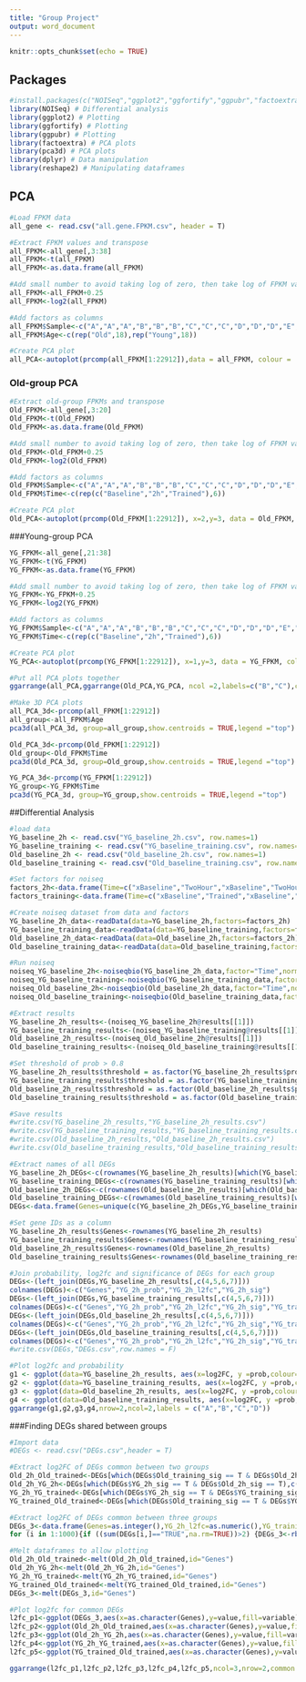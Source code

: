 ---
title: "Group Project"
output: word_document
---

```{r setup, include=FALSE}
knitr::opts_chunk$set(echo = TRUE)
```
## Packages
```{r, message=FALSE,warning=FALSE,message=FALSE}
#install.packages(c("NOISeq","ggplot2","ggfortify","ggpubr","factoextra","pca3d","dplyr","reshape2"))
library(NOISeq) # Differential analysis
library(ggplot2) # Plotting
library(ggfortify) # Plotting
library(ggpubr) # Plotting
library(factoextra) # PCA plots
library(pca3d) # PCA plots
library(dplyr) # Data manipulation
library(reshape2) # Manipulating dataframes
```

## PCA
```{r,results="hide"}
#Load FPKM data
all_gene <- read.csv("all.gene.FPKM.csv", header = T)

#Extract FPKM values and transpose
all_FPKM<-all_gene[,3:38]
all_FPKM<-t(all_FPKM)
all_FPKM<-as.data.frame(all_FPKM)

#Add small number to avoid taking log of zero, then take log of FPKM values
all_FPKM<-all_FPKM+0.25
all_FPKM<-log2(all_FPKM)

#Add factors as columns
all_FPKM$Sample<-c("A","A","A","B","B","B","C","C","C","D","D","D","E","E","E","F","F","F","A","A","A","B","B","B","C","C","C","D","D","D","E","E","E","F","F","F")
all_FPKM$Age<-c(rep("Old",18),rep("Young",18))

#Create PCA plot
all_PCA<-autoplot(prcomp(all_FPKM[1:22912]),data = all_FPKM, colour = 'Age',shape="Sample")+ggtitle("PCA on All Samples")
```

### Old-group PCA
```{r,results="hide"}
#Extract old-group FPKMs and transpose
Old_FPKM<-all_gene[,3:20]
Old_FPKM<-t(Old_FPKM)
Old_FPKM<-as.data.frame(Old_FPKM)

#Add small number to avoid taking log of zero, then take log of FPKM values
Old_FPKM<-Old_FPKM+0.25
Old_FPKM<-log2(Old_FPKM)

#Add factors as columns
Old_FPKM$Sample<-c("A","A","A","B","B","B","C","C","C","D","D","D","E","E","E","F","F","F")
Old_FPKM$Time<-c(rep(c("Baseline","2h","Trained"),6))

#Create PCA plot
Old_PCA<-autoplot(prcomp(Old_FPKM[1:22912]), x=2,y=3, data = Old_FPKM, colour = 'Time',shape="Sample")+ggtitle("PCA on Old Samples")
```

###Young-group PCA
```{r, results="hide"}
YG_FPKM<-all_gene[,21:38]
YG_FPKM<-t(YG_FPKM)
YG_FPKM<-as.data.frame(YG_FPKM)

#Add small number to avoid taking log of zero, then take log of FPKM values
YG_FPKM<-YG_FPKM+0.25
YG_FPKM<-log2(YG_FPKM)

#Add factors as columns
YG_FPKM$Sample<-c("A","A","A","B","B","B","C","C","C","D","D","D","E","E","E","F","F","F")
YG_FPKM$Time<-c(rep(c("Baseline","2h","Trained"),6))

#Create PCA plot
YG_PCA<-autoplot(prcomp(YG_FPKM[1:22912]), x=1,y=3, data = YG_FPKM, colour = 'Time',shape="Sample")+ggtitle("PCA on Young Samples")

#Put all PCA plots together
ggarrange(all_PCA,ggarrange(Old_PCA,YG_PCA, ncol =2,labels=c("B","C"),common.legend=T,legend="right"), nrow = 2,labels = "A")

#Make 3D PCA plots
all_PCA_3d<-prcomp(all_FPKM[1:22912])
all_group<-all_FPKM$Age
pca3d(all_PCA_3d, group=all_group,show.centroids = TRUE,legend ="top")

Old_PCA_3d<-prcomp(Old_FPKM[1:22912])
Old_group<-Old_FPKM$Time
pca3d(Old_PCA_3d, group=Old_group,show.centroids = TRUE,legend ="top")

YG_PCA_3d<-prcomp(YG_FPKM[1:22912])
YG_group<-YG_FPKM$Time
pca3d(YG_PCA_3d, group=YG_group,show.centroids = TRUE,legend ="top")
```

##Differential Analysis

```{r,results="hide",warning=FALSE, message=F}
#load data
YG_baseline_2h <- read.csv("YG_baseline_2h.csv", row.names=1)
YG_baseline_training <- read.csv("YG_baseline_training.csv", row.names=1)
Old_baseline_2h <- read.csv("Old_baseline_2h.csv", row.names=1)
Old_baseline_training <- read.csv("Old_baseline_training.csv", row.names=1)

#Set factors for noiseq
factors_2h<-data.frame(Time=c("xBaseline","TwoHour","xBaseline","TwoHour","xBaseline","TwoHour","xBaseline","TwoHour","xBaseline","TwoHour","xBaseline","TwoHour"))
factors_training<-data.frame(Time=c("xBaseline","Trained","xBaseline","Trained","xBaseline","Trained","xBaseline","Trained","xBaseline","Trained","xBaseline","Trained"))

#Create noiseq dataset from data and factors
YG_baseline_2h_data<-readData(data=YG_baseline_2h,factors=factors_2h)
YG_baseline_training_data<-readData(data=YG_baseline_training,factors=factors_training)
Old_baseline_2h_data<-readData(data=Old_baseline_2h,factors=factors_2h)
Old_baseline_training_data<-readData(data=Old_baseline_training,factors=factors_training)

#Run noiseq
noiseq_YG_baseline_2h<-noiseqbio(YG_baseline_2h_data,factor="Time",norm="n")
noiseq_YG_baseline_training<-noiseqbio(YG_baseline_training_data,factor="Time",norm="n")
noiseq_Old_baseline_2h<-noiseqbio(Old_baseline_2h_data,factor="Time",norm="n")
noiseq_Old_baseline_training<-noiseqbio(Old_baseline_training_data,factor="Time",norm="n")

#Extract results
YG_baseline_2h_results<-(noiseq_YG_baseline_2h@results[[1]])
YG_baseline_training_results<-(noiseq_YG_baseline_training@results[[1]])
Old_baseline_2h_results<-(noiseq_Old_baseline_2h@results[[1]])
Old_baseline_training_results<-(noiseq_Old_baseline_training@results[[1]])

#Set threshold of prob > 0.8 
YG_baseline_2h_results$threshold = as.factor(YG_baseline_2h_results$prob > 0.8)
YG_baseline_training_results$threshold = as.factor(YG_baseline_training_results$prob > 0.8)
Old_baseline_2h_results$threshold = as.factor(Old_baseline_2h_results$prob > 0.8)
Old_baseline_training_results$threshold = as.factor(Old_baseline_training_results$prob > 0.8)

#Save results
#write.csv(YG_baseline_2h_results,"YG_baseline_2h_results.csv")
#write.csv(YG_baseline_training_results,"YG_baseline_training_results.csv")
#write.csv(Old_baseline_2h_results,"Old_baseline_2h_results.csv")
#write.csv(Old_baseline_training_results,"Old_baseline_training_results.csv")

#Extract names of all DEGs
YG_baseline_2h_DEGs<-c(rownames(YG_baseline_2h_results)[which(YG_baseline_2h_results$threshold == T)])
YG_baseline_training_DEGs<-c(rownames(YG_baseline_training_results)[which(YG_baseline_training_results$threshold == T)])
Old_baseline_2h_DEGs<-c(rownames(Old_baseline_2h_results)[which(Old_baseline_2h_results$threshold == T)])
Old_baseline_training_DEGs<-c(rownames(Old_baseline_training_results)[which(Old_baseline_training_results$threshold == T)])
DEGs<-data.frame(Genes=unique(c(YG_baseline_2h_DEGs,YG_baseline_training_DEGs,Old_baseline_2h_DEGs,Old_baseline_training_DEGs)))

#Set gene IDs as a column
YG_baseline_2h_results$Genes<-rownames(YG_baseline_2h_results)
YG_baseline_training_results$Genes<-rownames(YG_baseline_training_results)
Old_baseline_2h_results$Genes<-rownames(Old_baseline_2h_results)
Old_baseline_training_results$Genes<-rownames(Old_baseline_training_results)

#Join probability, log2fc and significance of DEGs for each group
DEGs<-(left_join(DEGs,YG_baseline_2h_results[,c(4,5,6,7)]))
colnames(DEGs)<-c("Genes","YG_2h_prob","YG_2h_l2fc","YG_2h_sig")
DEGs<-(left_join(DEGs,YG_baseline_training_results[,c(4,5,6,7)]))
colnames(DEGs)<-c("Genes","YG_2h_prob","YG_2h_l2fc","YG_2h_sig","YG_training_prob","YG_training_l2fc","YG_training_sig")
DEGs<-(left_join(DEGs,Old_baseline_2h_results[,c(4,5,6,7)]))
colnames(DEGs)<-c("Genes","YG_2h_prob","YG_2h_l2fc","YG_2h_sig","YG_training_prob","YG_training_l2fc","YG_training_sig","Old_2h_prob","Old_2h_l2fc","Old_2h_sig")
DEGs<-(left_join(DEGs,Old_baseline_training_results[,c(4,5,6,7)]))
colnames(DEGs)<-c("Genes","YG_2h_prob","YG_2h_l2fc","YG_2h_sig","YG_training_prob","YG_training_l2fc","YG_training_sig","Old_2h_prob","Old_2h_l2fc","Old_2h_sig","Old_training_prob","Old_training_l2fc","Old_training_sig")
#write.csv(DEGs,"DEGs.csv",row.names = F)

#Plot log2fc and probability
g1 <- ggplot(data=YG_baseline_2h_results, aes(x=log2FC, y =prob,colour=threshold)) +geom_point() + xlab("log2 fold change") + ylab("Probability") + theme_bw() + theme(legend.position="none")+ggtitle("Differential Expression Analysis Between YG-group Baseline and 2h")+ theme(plot.title = element_text(size=10))
g2 <- ggplot(data=YG_baseline_training_results, aes(x=log2FC, y =prob,colour=threshold)) +geom_point() + xlab("log2 fold change") + ylab("Probability") + theme_bw() + theme(legend.position="none")+ggtitle("Differential Expression Analysis Between YG-group Baseline and Trained")+ theme(plot.title = element_text(size=10))
g3 <- ggplot(data=Old_baseline_2h_results, aes(x=log2FC, y =prob,colour=threshold)) +geom_point() + xlab("log2 fold change") + ylab("Probability") + theme_bw() + theme(legend.position="none")+ggtitle("Differential Expression Analysis Between Old-group Baseline and 2h")+ theme(plot.title = element_text(size=10))
g4 <- ggplot(data=Old_baseline_training_results, aes(x=log2FC, y =prob,colour=threshold)) +geom_point() + xlab("log2 fold change") + ylab("Probability") + theme_bw() + theme(legend.position="none")+ggtitle("Differential Expression Analysis Between Old-group Baseline and Trained")+ theme(plot.title = element_text(size=10))
ggarrange(g1,g2,g3,g4,nrow=2,ncol=2,labels = c("A","B","C","D"))
```

###Finding DEGs shared between groups

```{r,results="hide"}
#Import data
#DEGs <- read.csv("DEGs.csv",header = T)

#Extract log2FC of DEGs common between two groups 
Old_2h_Old_trained<-DEGs[which(DEGs$Old_training_sig == T & DEGs$Old_2h_sig == T),c(1,9,12)]
Old_2h_YG_2h<-DEGs[which(DEGs$YG_2h_sig == T & DEGs$Old_2h_sig == T),c(1,3,9)]
YG_2h_YG_trained<-DEGs[which(DEGs$YG_2h_sig == T & DEGs$YG_training_sig == T),c(1,3,6)]
YG_trained_Old_trained<-DEGs[which(DEGs$Old_training_sig == T & DEGs$YG_training_sig == T),c(1,6,12)]

#Extract log2FC of DEGs common between three groups
DEGs_3<-data.frame(Genes=as.integer(),YG_2h_l2fc=as.numeric(),YG_training_l2fc=as.numeric(),YG_training_l2fc=as.numeric(),Old_2h_l2fc=as.numeric(),Old_training_l2fc=as.numeric())
for (i in 1:1000){if ((sum(DEGs[i,]=="TRUE",na.rm=TRUE))>2) {DEGs_3<-rbind(DEGs_3,DEGs[i,c(1,3,6,9,12)])}}

#Melt dataframes to allow plotting
Old_2h_Old_trained<-melt(Old_2h_Old_trained,id="Genes")
Old_2h_YG_2h<-melt(Old_2h_YG_2h,id="Genes")
YG_2h_YG_trained<-melt(YG_2h_YG_trained,id="Genes")
YG_trained_Old_trained<-melt(YG_trained_Old_trained,id="Genes")
DEGs_3<-melt(DEGs_3,id="Genes")

#Plot log2fc for common DEGs
l2fc_p1<-ggplot(DEGs_3,aes(x=as.character(Genes),y=value,fill=variable))+geom_col()+xlab("Genes")+ylab("Log2 Fold Change")+scale_fill_manual(values=c("chartreuse1","cornflowerblue","palevioletred2","lightgoldenrod1"))+ theme(axis.text.x = element_text(angle = 90),legend.position="left") + guides(fill=guide_legend(title="Group"))
l2fc_p2<-ggplot(Old_2h_Old_trained,aes(x=as.character(Genes),y=value,fill=variable))+geom_col()+xlab("Genes")+ylab("Log2 Fold Change")+scale_fill_manual(values=c("palevioletred2","lightgoldenrod1"))+ theme(axis.text.x = element_text(angle = 90)) + guides(fill=guide_legend(title="Group"))
l2fc_p3<-ggplot(Old_2h_YG_2h,aes(x=as.character(Genes),y=value,fill=variable))+geom_col()+xlab("Genes")+ylab("Log2 Fold Change")+scale_fill_manual(values=c("chartreuse1","palevioletred2"))+ theme(axis.text.x = element_text(angle = 90,size=5)) + guides(fill=guide_legend(title="Group"))
l2fc_p4<-ggplot(YG_2h_YG_trained,aes(x=as.character(Genes),y=value,fill=variable))+geom_col()+xlab("Genes")+ylab("Log2 Fold Change")+scale_fill_manual(values=c("chartreuse1","cornflowerblue"))+ theme(axis.text.x = element_text(angle = 90,size=4)) + guides(fill=guide_legend(title="Group"))
l2fc_p5<-ggplot(YG_trained_Old_trained,aes(x=as.character(Genes),y=value,fill=variable))+geom_col()+xlab("Genes")+ylab("Log2 Fold Change")+scale_fill_manual(values=c("cornflowerblue","lightgoldenrod1"))+ theme(axis.text.x = element_text(angle = 90,size=4)) + guides(fill=guide_legend(title="Group"))

ggarrange(l2fc_p1,l2fc_p2,l2fc_p3,l2fc_p4,l2fc_p5,ncol=3,nrow=2,common.legend=T,labels=c("A","B","C","D","E"))

```
